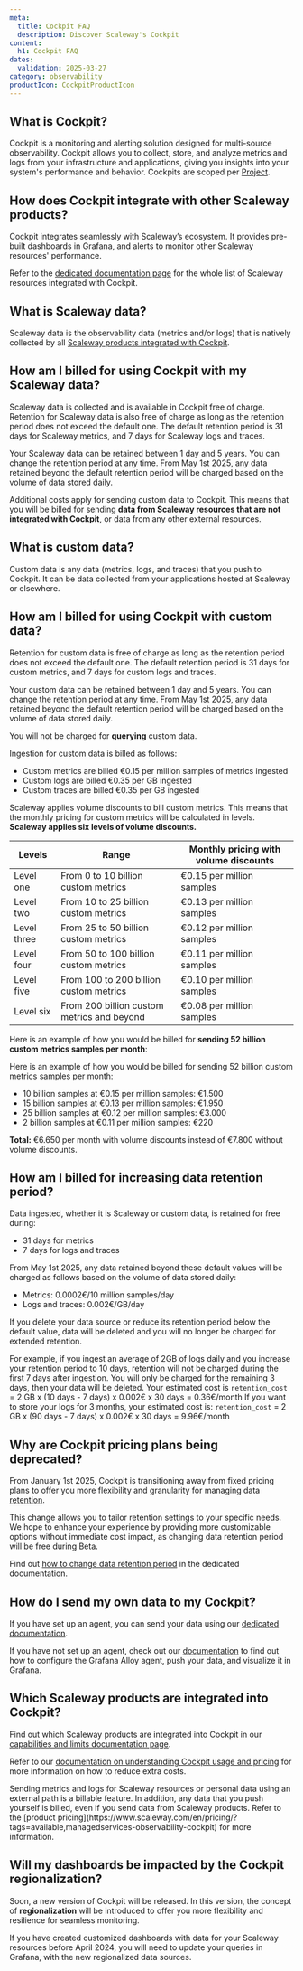 ```yaml
---
meta:
  title: Cockpit FAQ
  description: Discover Scaleway's Cockpit
content:
  h1: Cockpit FAQ
dates:
  validation: 2025-03-27
category: observability
productIcon: CockpitProductIcon
---
```


<Macro id="cockpit-plan-deprecation" />

## What is Cockpit?

Cockpit is a monitoring and alerting solution designed for multi-source observability. Cockpit allows you to collect, store, and analyze metrics and logs from your infrastructure and applications, giving you insights into your system's performance and behavior.
Cockpits are scoped per [Project](/organizations-and-projects/concepts/#project).

## How does Cockpit integrate with other Scaleway products?

Cockpit integrates seamlessly with Scaleway’s ecosystem. It provides pre-built dashboards in Grafana, and alerts to monitor other Scaleway resources' performance.

Refer to the [dedicated documentation page](/cockpit/reference-content/cockpit-limitations/#product-integration-into-cockpit) for the whole list of Scaleway resources integrated with Cockpit.

## What is Scaleway data?

Scaleway data is the observability data (metrics and/or logs) that is natively collected by all [Scaleway products integrated with Cockpit](/cockpit/reference-content/cockpit-limitations/#product-integration-into-cockpit).

## How am I billed for using Cockpit with my Scaleway data?

Scaleway data is collected and is available in Cockpit free of charge. Retention for Scaleway data is also free of charge as long as the retention period does not exceed the default one. The default retention period is 31 days for Scaleway metrics, and 7 days for Scaleway logs and traces.

Your Scaleway data can be retained between 1 day and 5 years. You can change the retention period at any time. From May 1st 2025, any data retained beyond the default retention period will be charged based on the volume of data stored daily.

Additional costs apply for sending custom data to Cockpit. This means that you will be billed for sending **data from Scaleway resources that are not integrated with Cockpit**, or data from any other external resources.

## What is custom data?

Custom data is any data (metrics, logs, and traces) that you push to Cockpit. It can be data collected from your applications hosted at Scaleway or elsewhere.

## How am I billed for using Cockpit with custom data?

Retention for custom data is free of charge as long as the retention period does not exceed the default one. The default retention period is 31 days for custom metrics, and 7 days for custom logs and traces.

Your custom data can be retained between 1 day and 5 years. You can change the retention period at any time. From May 1st 2025, any data retained beyond the default retention period will be charged based on the volume of data stored daily.

You will not be charged for **querying** custom data.

Ingestion for custom data is billed as follows:

- Custom metrics are billed €0.15 per million samples of metrics ingested
- Custom logs are billed €0.35 per GB ingested
- Custom traces are billed €0.35 per GB ingested

Scaleway applies volume discounts to bill custom metrics. This means that the monthly pricing for custom metrics will be calculated in levels. **Scaleway applies six levels of volume discounts.**

| Levels       | Range                                        | Monthly pricing with volume discounts    |
|--------------|----------------------------------------------|------------------------------------------|
| Level one    | From 0 to 10 billion custom metrics          | €0.15 per million samples                |
| Level two    | From 10 to 25 billion custom metrics         | €0.13 per million samples                |
| Level three  | From 25 to 50 billion custom metrics         | €0.12 per million samples                |
| Level four   | From 50 to 100 billion custom metrics        | €0.11 per million samples                |
| Level five   | From 100 to 200 billion custom metrics       | €0.10 per million samples                |
| Level six    | From 200 billion custom metrics and beyond   | €0.08 per million samples                |


Here is an example of how you would be billed for **sending 52 billion custom metrics samples per month**:

Here is an example of how you would be billed for sending 52 billion custom metrics samples per month:
- 10 billion samples at €0.15 per million samples: €1.500
- 15 billion samples at €0.13 per million samples: €1.950
- 25 billion samples at €0.12 per million samples: €3.000
- 2 billion samples at €0.11 per million samples: €220

**Total:** €6.650 per month with volume discounts instead of €7.800 without volume discounts.

## How am I billed for increasing data retention period?

Data ingested, whether it is Scaleway or custom data, is retained for free during:

- 31 days for metrics
- 7 days for logs and traces

From May 1st 2025, any data retained beyond these default values will be charged as follows based on the volume of data stored daily:

- Metrics: 0.0002€/10 million samples/day
- Logs and traces: 0.002€/GB/day

If you delete your data source or reduce its retention period below the default value, data will be deleted and you will no longer be charged for extended retention.

For example, if you ingest an average of 2GB of logs daily and you increase your retention period to 10 days, retention will not be charged during the first 7 days after ingestion. You will only be charged for the remaining 3 days, then your data will be deleted.
Your estimated cost is `retention_cost` = 2 GB x (10 days - 7 days) x 0.002€ x 30 days = 0.36€/month
If you want to store your logs for 3 months, your estimated cost is: `retention_cost` = 2 GB x (90 days - 7 days) x 0.002€ x 30 days = 9.96€/month

## Why are Cockpit pricing plans being deprecated?

From January 1st 2025, Cockpit is transitioning away from fixed pricing plans to offer you more flexibility and granularity for managing data [retention](/cockpit/concepts/#retention).

This change allows you to tailor retention settings to your specific needs. We hope to enhance your experience by providing more customizable options without immediate cost impact, as changing data retention period will be free during Beta.

Find out [how to change data retention period](/cockpit/how-to/change-data-retention/) in the dedicated documentation.

## How do I send my own data to my Cockpit?

If you have set up an agent, you can send your data using our [dedicated documentation](/cockpit/how-to/send-metrics-logs-to-cockpit/).


If you have not set up an agent, check out our [documentation](/cockpit/how-to/send-metrics-with-grafana-alloy/) to find out how to
configure the Grafana Alloy agent, push your data, and visualize it in Grafana.

## Which Scaleway products are integrated into Cockpit?

Find out which Scaleway products are integrated into Cockpit in our [capabilities and limits documentation page](/cockpit/reference-content/cockpit-limitations/#product-integration-into-cockpit).

Refer to our [documentation on understanding Cockpit usage and pricing](/cockpit/reference-content/understanding-cockpit-usage/) for more information on how to reduce extra costs.

<Message type="important">
 Sending metrics and logs for Scaleway resources or personal data using an external path is a billable feature. In addition, any data that you push yourself is billed, even if you send data from Scaleway products. Refer to the [product pricing](https://www.scaleway.com/en/pricing/?tags=available,managedservices-observability-cockpit) for more information.
</Message>

## Will my dashboards be impacted by the Cockpit regionalization?

Soon, a new version of Cockpit will be released. In this version, the concept of **regionalization** will be introduced to offer you more flexibility and resilience for seamless monitoring.

If you have created customized dashboards with data for your Scaleway resources before April 2024, you will need to update your queries in Grafana, with the new regionalized data sources.
